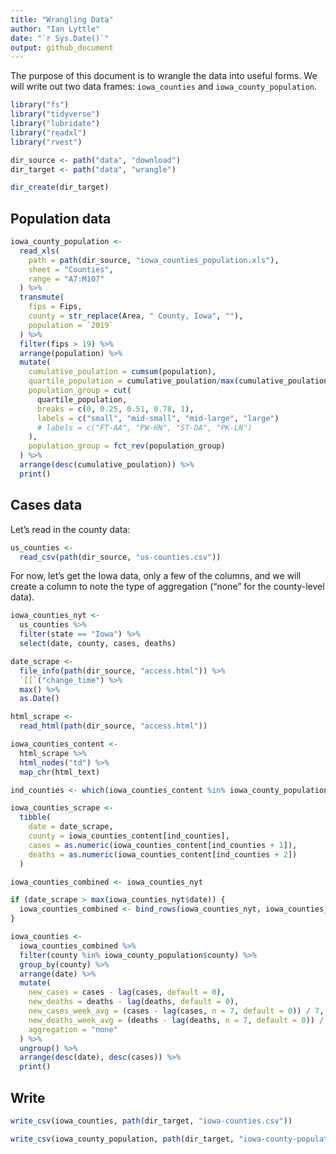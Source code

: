```yaml
---
title: "Wrangling Data"
author: "Ian Lyttle"
date: "`r Sys.Date()`"
output: github_document
---
```


The purpose of this document is to wrangle the data into useful forms. We will write out two data frames: `iowa_counties` and `iowa_county_population`.

```r
library("fs")
library("tidyverse")
library("lubridate")
library("readxl")
library("rvest")
```


```r
dir_source <- path("data", "download")
dir_target <- path("data", "wrangle")

dir_create(dir_target)
```

## Population data


```r
iowa_county_population <-
  read_xls(
    path = path(dir_source, "iowa_counties_population.xls"), 
    sheet = "Counties", 
    range = "A7:M107"
  ) %>%
  transmute(
    fips = Fips,
    county = str_replace(Area, " County, Iowa", ""),
    population = `2019`
  ) %>%
  filter(fips > 19) %>%
  arrange(population) %>%
  mutate(
    cumulative_poulation = cumsum(population),
    quartile_population = cumulative_poulation/max(cumulative_poulation),
    population_group = cut(
      quartile_population, 
      breaks = c(0, 0.25, 0.51, 0.78, 1),
      labels = c("small", "mid-small", "mid-large", "large")
      # labels = c("FT-AA", "PW-HN", "ST-DA", "PK-LN")
    ),
    population_group = fct_rev(population_group)
  ) %>%
  arrange(desc(cumulative_poulation)) %>%
  print()
```

## Cases data

Let's read in the county data:

```r
us_counties <- 
  read_csv(path(dir_source, "us-counties.csv"))
```

For now, let's get the Iowa data, only a few of the columns, and we will create a column to note the type of aggregation ("none" for the county-level data).

```r
iowa_counties_nyt <-
  us_counties %>%
  filter(state == "Iowa") %>%
  select(date, county, cases, deaths) 
```

```r
date_scrape <- 
  file_info(path(dir_source, "access.html")) %>%
  `[[`("change_time") %>% 
  max() %>%
  as.Date()

html_scrape <- 
  read_html(path(dir_source, "access.html")) 

iowa_counties_content <-
  html_scrape %>%
  html_nodes("td") %>%
  map_chr(html_text)

ind_counties <- which(iowa_counties_content %in% iowa_county_population$county)

iowa_counties_scrape <- 
  tibble(
    date = date_scrape,
    county = iowa_counties_content[ind_counties],
    cases = as.numeric(iowa_counties_content[ind_counties + 1]),
    deaths = as.numeric(iowa_counties_content[ind_counties + 2])
  )
```

```r
iowa_counties_combined <- iowa_counties_nyt

if (date_scrape > max(iowa_counties_nyt$date)) {
  iowa_counties_combined <- bind_rows(iowa_counties_nyt, iowa_counties_scrape)
}
```

```r
iowa_counties <- 
  iowa_counties_combined %>%
  filter(county %in% iowa_county_population$county) %>%
  group_by(county) %>%
  arrange(date) %>%
  mutate(
    new_cases = cases - lag(cases, default = 0),
    new_deaths = deaths - lag(deaths, default = 0),
    new_cases_week_avg = (cases - lag(cases, n = 7, default = 0)) / 7,
    new_deaths_week_avg = (deaths - lag(deaths, n = 7, default = 0)) / 7,
    aggregation = "none"
  ) %>%
  ungroup() %>%
  arrange(desc(date), desc(cases)) %>%
  print()
```

## Write

```r
write_csv(iowa_counties, path(dir_target, "iowa-counties.csv"))
```

```r
write_csv(iowa_county_population, path(dir_target, "iowa-county-population.csv"))
```




